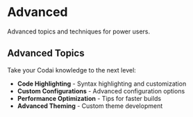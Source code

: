 # Advanced

Advanced topics and techniques for power users.

## Advanced Topics

Take your Codai knowledge to the next level:

- **Code Highlighting** - Syntax highlighting and customization
- **Custom Configurations** - Advanced configuration options
- **Performance Optimization** - Tips for faster builds
- **Advanced Theming** - Custom theme development
